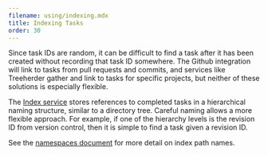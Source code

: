 ```yaml
---
filename: using/indexing.mdx
title: Indexing Tasks
order: 30
---
```


Since task IDs are random, it can be difficult to find a task after it has been
created without recording that task ID somewhere. The Github integration will
link to tasks from pull requests and commits, and services like Treeherder
gather and link to tasks for specific projects, but neither of these solutions
is especially flexible.

The [Index service](/docs/reference/core/index) stores references to completed tasks
in a hierarchical naming structure, similar to a directory tree. Careful naming
allows a more flexible approach. For example, if one of the hierarchy levels is
the revision ID from version control, then it is simple to find a task given a
revision ID.

See the [namespaces document](/docs/manual/design/namespaces) for more detail on
index path names.